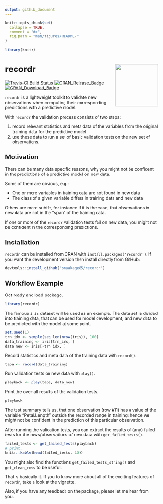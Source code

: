 ```yaml
---
output: github_document
---
```


<!-- README.md is generated from README.Rmd. Please edit that file -->

```r
knitr::opts_chunk$set(
  collapse = TRUE,
  comment = "#>",
  fig.path = "man/figures/README-"
)
```

```r
library(knitr)
```

# recordr <img src="man/figures/logo.png" align="right" height=140/>

[![Travis-CI Build Status](https://travis-ci.org/smaakage85/customsteps.svg?branch=master)](https://travis-ci.org/smaakage85/recordr)
[![CRAN\_Release\_Badge](http://www.r-pkg.org/badges/version-ago/modelgrid)](https://CRAN.R-project.org/package=recordr) [![CRAN\_Download\_Badge](http://cranlogs.r-pkg.org/badges/modelgrid)](https://CRAN.R-project.org/package=recordr)

`recordr` is a lightweight toolkit to validate new observations when computing
their corresponding predictions with a predictive model. 

With `recordr` the validation process consists of two steps: 

1. record relevant statistics and meta data of the variables from the original
training data for the predictive model 
2. use these data to run a set of basic validation tests on the new set of 
observations.

## Motivation

There can be many data specific reasons, why you might not be confident in the
predictions of a predictive model on new data. 

Some of them are obvious, e.g.:

* One or more variables in training data are not found in new data
* The class of a given variable differs in training data and new data

Others are more subtle, for instance if it is the case, that observations in 
new data are not in the "span" of the training data. 

If one or more of the `recordr` validation tests fail on new data, you might not
be confident in the corresponding predictions.

## Installation

`recordr` can be installed from CRAN with `install.packages('recordr')`. 
If you want the development version then install directly from GitHub:

```r
devtools::install_github("smaakage85/recordr")
```

## Workflow Example

Get ready and load package.

```r
library(recordr)
```

The famous `iris` dataset will be used as an example. The data set is divided
into training data, that can be used for model development, and new data to be
predicted with the model at some point.

```r
set.seed(1)
trn_idx <- sample(seq_len(nrow(iris)), 100)
data_training <- iris[trn_idx, ]
data_new <- iris[-trn_idx, ]
```

Record statistics and meta data of the training data with `record()`.

```r
tape <- record(data_training)
```

Run validation tests on new data with `play()`.

```r
playback <- play(tape, data_new)
```

Print the over-all results of the validation tests.

```r
playback
```

The test summary tells us, that one observation (row #11) has a value of 
the variable "Petal.Length" outside the recorded range in training; hence we 
might not be confident in the prediction of this particular observation.

After running the validation tests, you can extract the results of (any) failed 
tests for the rows/observations of new data with `get_failed_tests()`.

```r
failed_tests <- get_failed_tests(playback)
# print.
knitr::kable(head(failed_tests, 15))
```

You might also find the functions `get_failed_tests_string()` and 
`get_clean_rows` to be useful.

That is basically it. If you to know more about all of the exciting features 
of `recordr`, take a look at the vignette.

Also, if you have any feedback on the package, please let me hear from you.

